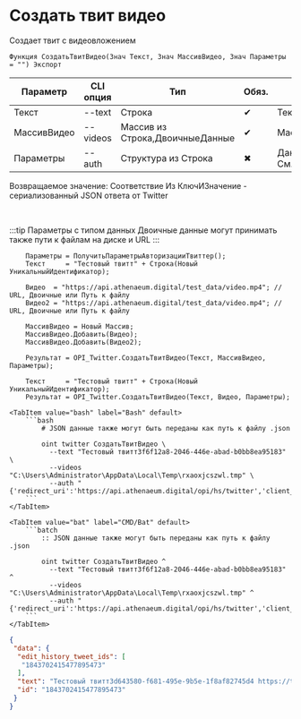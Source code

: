 ﻿---
sidebar_position: 5
---


# Создать твит видео
 Создает твит с видеовложением



`Функция СоздатьТвитВидео(Знач Текст, Знач МассивВидео, Знач Параметры = "") Экспорт`

  | Параметр | CLI опция | Тип | Обяз. | Назначение |
  |-|-|-|-|-|
  | Текст | --text | Строка | &#x2714; | Текст твита |
  | МассивВидео | --videos | Массив из Строка,ДвоичныеДанные | &#x2714; | Массив файлов видео |
  | Параметры | --auth | Структура из Строка | &#x2716; | Данные авторизации. См.ПолучитьСтандартныеПараметры |

  
  Возвращаемое значение:   Соответствие Из КлючИЗначение - сериализованный JSON ответа от Twitter

<br/>

:::tip
Параметры с типом данных Двоичные данные могут принимать также пути к файлам на диске и URL
:::
<br/>



```bsl title="Пример использования для 1С:Предприятие/OneScript"
    Параметры = ПолучитьПараметрыАвторизацииТвиттер();
    Текст     = "Тестовый твитт" + Строка(Новый УникальныйИдентификатор);

    Видео  = "https://api.athenaeum.digital/test_data/video.mp4"; // URL, Двоичные или Путь к файлу
    Видео2 = "https://api.athenaeum.digital/test_data/video.mp4"; // URL, Двоичные или Путь к файлу

    МассивВидео = Новый Массив;
    МассивВидео.Добавить(Видео);
    МассивВидео.Добавить(Видео2);

    Результат = OPI_Twitter.СоздатьТвитВидео(Текст, МассивВидео, Параметры);

    Текст     = "Тестовый твитт" + Строка(Новый УникальныйИдентификатор);
    Результат = OPI_Twitter.СоздатьТвитВидео(Текст, Видео, Параметры);
```
    

 <Tabs>
  
    <TabItem value="bash" label="Bash" default>
        ```bash
            # JSON данные также могут быть переданы как путь к файлу .json
            
            oint twitter СоздатьТвитВидео \
              --text "Тестовый твитт3f6f12a8-2046-446e-abad-b0bb8ea95183" \
              --videos "C:\Users\Administrator\AppData\Local\Temp\rxaoxjcszwl.tmp" \
              --auth "{'redirect_uri':'https://api.athenaeum.digital/opi/hs/twitter','client_id':'***','client_secret':'***','access_token':'***','refresh_token':'***','oauth_token':'***','oauth_token_secret':'***','oauth_consumer_key':'***','oauth_consumer_secret':'***'}"
        ```
    </TabItem>
  
    <TabItem value="bat" label="CMD/Bat" default>
        ```batch
            :: JSON данные также могут быть переданы как путь к файлу .json
            
            oint twitter СоздатьТвитВидео ^
              --text "Тестовый твитт3f6f12a8-2046-446e-abad-b0bb8ea95183" ^
              --videos "C:\Users\Administrator\AppData\Local\Temp\rxaoxjcszwl.tmp" ^
              --auth "{'redirect_uri':'https://api.athenaeum.digital/opi/hs/twitter','client_id':'***','client_secret':'***','access_token':'***','refresh_token':'***','oauth_token':'***','oauth_token_secret':'***','oauth_consumer_key':'***','oauth_consumer_secret':'***'}"
        ```
    </TabItem>
</Tabs>


```json title="Результат"
{
 "data": {
  "edit_history_tweet_ids": [
   "1843702415477895473"
  ],
  "text": "Тестовый твитт3d643580-f681-495e-9b5e-1f8af82745d4 https://t.co/0e9OmASUoP",
  "id": "1843702415477895473"
 }
}
```
